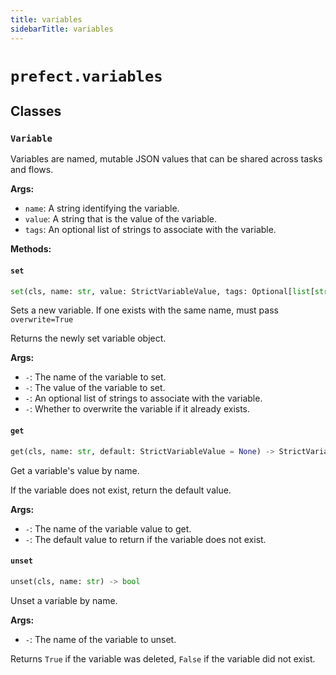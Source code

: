 ```yaml
---
title: variables
sidebarTitle: variables
---
```


# `prefect.variables`

## Classes

### `Variable`


Variables are named, mutable JSON values that can be shared across tasks and flows.

**Args:**
- `name`: A string identifying the variable.
- `value`: A string that is the value of the variable.
- `tags`: An optional list of strings to associate with the variable.


**Methods:**

#### `set`

```python
set(cls, name: str, value: StrictVariableValue, tags: Optional[list[str]] = None, overwrite: bool = False) -> 'Variable'
```

Sets a new variable. If one exists with the same name, must pass `overwrite=True`

Returns the newly set variable object.

**Args:**
- `-`: The name of the variable to set.
- `-`: The value of the variable to set.
- `-`: An optional list of strings to associate with the variable.
- `-`: Whether to overwrite the variable if it already exists.


#### `get`

```python
get(cls, name: str, default: StrictVariableValue = None) -> StrictVariableValue
```

Get a variable's value by name.

If the variable does not exist, return the default value.

**Args:**
- `-`: The name of the variable value to get.
- `-`: The default value to return if the variable does not exist.


#### `unset`

```python
unset(cls, name: str) -> bool
```

Unset a variable by name.

**Args:**
- `-`: The name of the variable to unset.

Returns `True` if the variable was deleted, `False` if the variable did not exist.

